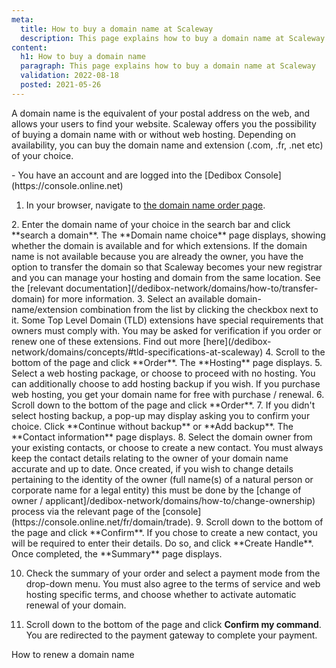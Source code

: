 ```yaml
---
meta:
  title: How to buy a domain name at Scaleway
  description: This page explains how to buy a domain name at Scaleway
content:
  h1: How to buy a domain name
  paragraph: This page explains how to buy a domain name at Scaleway
  validation: 2022-08-18
  posted: 2021-05-26
---
```


A domain name is the equivalent of your postal address on the web, and allows your users to find your website. Scaleway offers you the possibility of buying a domain name with or without web hosting. Depending on availability, you can buy the domain name and extension (.com, .fr, .net etc) of your choice.

<Message type="requirement">
  - You have an account and are logged into the [Dedibox Console](https://console.online.net) 
</Message>

1. In your browser, navigate to [the domain name order page](https://www.scaleway.com/en/domain/).
  <Lightbox src="scaleway-order-domain.webp" alt="" />
2. Enter the domain name of your choice in the search bar and click **search a domain**. The **Domain name choice** page displays, showing whether the domain is available and for which extensions.
  <Message type="tip">
  If the domain name is not available because you are already the owner, you have the option to transfer the domain so that Scaleway becomes your new registrar and you can manage your hosting and domain from the same location. See the [relevant documentation](/dedibox-network/domains/how-to/transfer-domain) for more information.

  </Message>
3. Select an available domain-name/extension combination from the list by clicking the checkbox next to it.
  <Message type="note">
  Some Top Level Domain (TLD) extensions have special requirements that owners must comply with. You may be asked for verification if you order or renew one of these extensions. Find out more [here](/dedibox-network/domains/concepts/#tld-specifications-at-scaleway)

  </Message>
4. Scroll to the bottom of the page and click **Order**. The **Hosting** page displays.
5. Select a web hosting package, or choose to proceed with no hosting. You can additionally choose to add hosting backup if you wish.
  <Message type="note">
  If you purchase web hosting, you get your domain name for free with purchase / renewal.

  </Message>
6. Scroll down to the bottom of the page and click **Order**.
7. If you didn't select hosting backup, a pop-up may display asking you to confirm your choice. Click **Continue without backup** or **Add backup**. The **Contact information** page displays.
8. Select the domain owner from your existing contacts, or choose to create a new contact.
  <Lightbox src="scaleway-order-domain-contact.webp" alt="" />

  <Message type = "important">
  You must always keep the contact details relating to the owner of your domain name accurate and up to date. Once created, if you wish to change details pertaining to the identity of the owner (full name(s) of a natural person or corporate name for a legal entity) this must be done by the [change of owner / applicant]/dedibox-network/domains/how-to/change-ownership) process via the relevant page of the [console](https://console.online.net/fr/domain/trade).

  </Message>
9. Scroll down to the bottom of the page and click **Confirm**.
  If you chose to create a new contact, you will be required to enter their details. Do so, and click **Create Handle**. Once completed, the **Summary** page displays.

10. Check the summary of your order and select a payment mode from the drop-down menu. You must also agree to the terms of service and web hosting specific terms, and choose whether to activate automatic renewal of your domain.

  <Lightbox src="scaleway-order-domain-summary.webp" alt="" />

11. Scroll down to the bottom of the page and click **Confirm my command**. You are redirected to the payment gateway to complete your payment.


<Navigation title="See Also">
  <NextButton to="/dedibox-network/domains/how-to/renew-domain/">How to renew a domain name</NextButton>
</Navigation>
